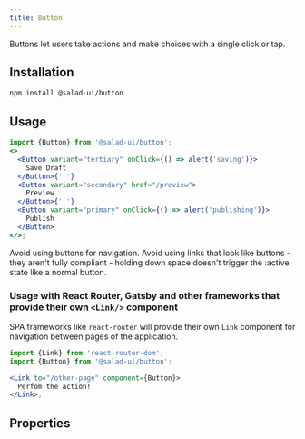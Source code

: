 ```yaml
---
title: Button
---
```



Buttons let users take actions and make choices with a single click or tap.

## Installation

```bash
npm install @salad-ui/button
```

## Usage

```jsx
import {Button} from '@salad-ui/button';
<>
  <Button variant="tertiary" onClick={() => alert('saving')}>
    Save Draft
  </Button>{' '}
  <Button variant="secondary" href="/preview">
    Preview
  </Button>{' '}
  <Button variant="primary" onClick={() => alert('publishing')}>
    Publish
  </Button>
</>;
```

Avoid using buttons for navigation. Avoid using links that look like buttons - they aren't fully compliant - holding down space doesn't trigger the :active state like a normal button.

### Usage with React Router, Gatsby and other frameworks that provide their own `<Link/>` component

SPA frameworks like `react-router` will provide their own `Link` component for navigation between pages of the application.

```jsx previewable=false
import {Link} from 'react-router-dom';
import {Button} from '@salad-ui/button';

<Link to="/other-page" component={Button}>
  Perfom the action!
</Link>;
```

## Properties

<Props component={Button} />
